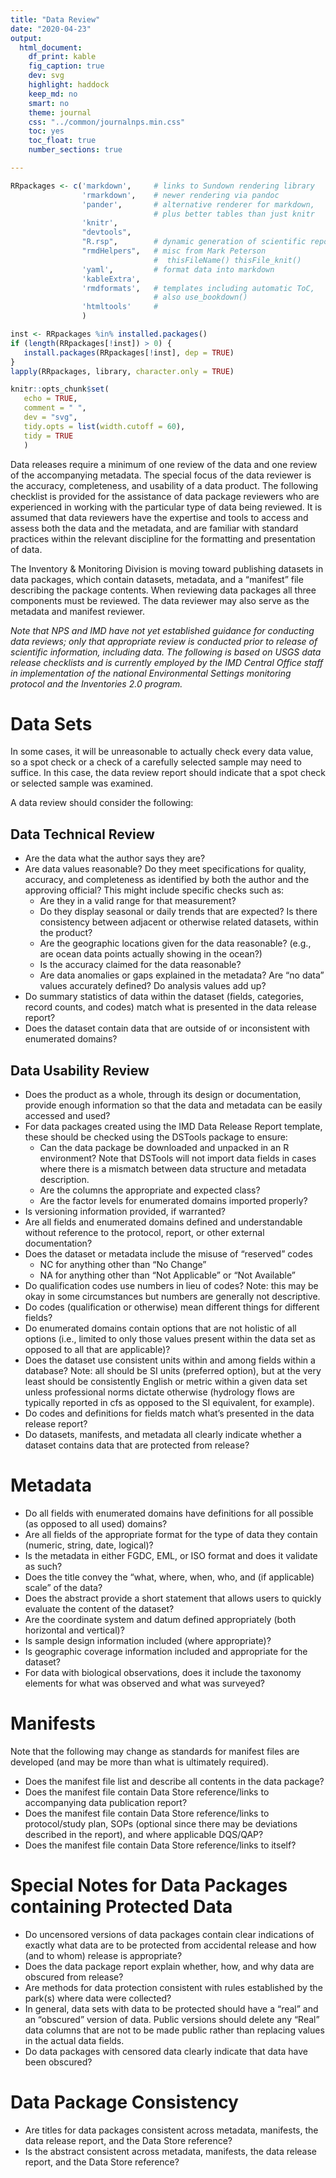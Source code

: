 ```yaml
---
title: "Data Review"
date: "2020-04-23"
output:
  html_document:
    df_print: kable
    fig_caption: true
    dev: svg
    highlight: haddock
    keep_md: no
    smart: no
    theme: journal
    css: "../common/journalnps.min.css"
    toc: yes
    toc_float: true
    number_sections: true

---
```


```r
RRpackages <- c('markdown',     # links to Sundown rendering library
                'rmarkdown',    # newer rendering via pandoc
                'pander',       # alternative renderer for markdown,
                                # plus better tables than just knitr
                'knitr',
                "devtools",
                "R.rsp",        # dynamic generation of scientific reports
                "rmdHelpers",   # misc from Mark Peterson
                                #  thisFileName() thisFile_knit()
                'yaml',         # format data into markdown
                'kableExtra',
                'rmdformats',   # templates including automatic ToC,
                                # also use_bookdown()
                'htmltools'     #
                )

inst <- RRpackages %in% installed.packages()
if (length(RRpackages[!inst]) > 0) {
   install.packages(RRpackages[!inst], dep = TRUE)
}
lapply(RRpackages, library, character.only = TRUE)

knitr::opts_chunk$set(
   echo = TRUE,
   comment = " ",
   dev = "svg",
   tidy.opts = list(width.cutoff = 60),
   tidy = TRUE
   )

```

Data releases require a minimum of one review of the data and one review of the accompanying metadata. The special focus of the data reviewer is the accuracy, completeness, and usability of a data product. The following checklist is provided for the assistance of data package reviewers who are experienced in working with the particular type of data being reviewed. It is assumed that data reviewers have the expertise and tools to access and assess both the data and the metadata, and are familiar with standard practices within the relevant discipline for the formatting and presentation of data. 

The Inventory & Monitoring Division is moving toward publishing datasets in data packages, which contain datasets, metadata, and a “manifest” file describing the package contents. When reviewing data packages all three components must be reviewed. The data reviewer may also serve as the metadata and manifest reviewer.

*Note that NPS and IMD have not yet established guidance for conducting data reviews; only that appropriate review is conducted prior to release of scientific information, including data. The following is based on USGS data release checklists and is currently employed by the IMD Central Office staff in implementation of the national Environmental Settings monitoring protocol and the Inventories 2.0 program.*

# Data Sets
In some cases, it will be unreasonable to actually check every data value, so a spot check or a check of a carefully selected sample may need to suffice. In this case, the data review report should indicate that a spot check or selected sample was examined.

A data review should consider the following:

## Data Technical Review
- Are the data what the author says they are? 
- Are data values reasonable? Do they meet specifications for quality, accuracy, and completeness as identified by both the author and the approving official? This might include specific checks such as:
  - Are they in a valid range for that measurement?
  - Do they display seasonal or daily trends that are expected? Is there consistency between adjacent or otherwise related datasets, within the product?
  - Are the geographic locations given for the data reasonable? (e.g., are ocean data  points actually showing in the ocean?)
  - Is the accuracy claimed for the data reasonable?
  - Are data anomalies or gaps explained in the metadata? Are “no data” values accurately defined? Do analysis values add up?
- Do summary statistics of data within the dataset (fields, categories, record counts, and codes) match what is presented in the data release report?
- Does the dataset contain data that are outside of or inconsistent with enumerated domains?

## Data Usability Review
- Does the product as a whole, through its design or documentation, provide enough information so that the data and metadata can be easily accessed and used? 
- For data packages created using the IMD Data Release Report template, these should be checked using the DSTools package to ensure:
  - Can the data package be downloaded and unpacked in an R environment? Note that DSTools will not import data fields in cases where there is a mismatch between data structure and metadata description.
  - Are the columns the appropriate and expected class?
  - Are the factor levels for enumerated domains imported properly?
- Is versioning information provided, if warranted?
- Are all fields and enumerated domains defined and understandable without reference to the protocol, report, or other external documentation?
- Does the dataset or metadata include the misuse of “reserved” codes
  - NC for anything other than “No Change”
  - NA for anything other than “Not Applicable” or “Not Available” 
- Do qualification codes use numbers in lieu of codes? Note: this may be okay in some circumstances but numbers are generally not descriptive.
- Do codes (qualification or otherwise) mean different things for different fields?
- Do enumerated domains contain options that are not holistic of all options (i.e., limited to only those values present within the data set as opposed to all that are applicable)?
- Does the dataset use consistent units within and among fields within a database? Note: all should be SI units (preferred option), but at the very least should be consistently English or metric within a given data set unless professional norms dictate otherwise (hydrology flows are typically reported in cfs as opposed to the SI equivalent, for example).
- Do codes and definitions for fields match what’s presented in the data release report?
- Do datasets, manifests, and metadata all clearly indicate whether a dataset contains data that are protected from release? 

# Metadata
- Do all fields with enumerated domains have definitions for all possible (as opposed to all used) domains?
- Are all fields of the appropriate format for the type of data they contain (numeric, string, date, logical)?
- Is the metadata in either FGDC, EML, or ISO format and does it validate as such?
- Does the title convey the “what, where, when, who, and (if applicable) scale” of the data?
- Does the abstract provide a short statement that allows users to quickly evaluate the content of the dataset?
- Are the coordinate system and datum defined appropriately (both horizontal and vertical)?
- Is sample design information included (where appropriate)?
- Is geographic coverage information included and appropriate for the dataset?
- For data with biological observations, does it include the taxonomy elements for what was observed and what was surveyed?

# Manifests
Note that the following may change as standards for manifest files are developed (and may be more than what is ultimately required).

- Does the manifest file list and describe all contents in the data package?
- Does the manifest file contain Data Store reference/links to accompanying data publication report?
- Does the manifest file contain Data Store reference/links to protocol/study plan, SOPs (optional since there may be deviations described in the report), and where applicable DQS/QAP?
- Does the manifest file contain Data Store reference/links to itself?

# Special Notes for Data Packages containing Protected Data
- Do uncensored versions of data packages contain clear indications of exactly what data are to be protected from accidental release and how (and to whom) release is appropriate?
- Does the data package report explain whether, how, and why data are obscured from release?
- Are methods for data protection consistent with rules established by the park(s) where data were collected?
- In general, data sets with data to be protected should have a “real” and an “obscured” version of data. Public versions should delete any “Real” data columns that are not to be made public rather than replacing values in the actual data fields.
- Do data packages with censored data clearly indicate that data have been obscured?

# Data Package Consistency 
- Are titles for data packages consistent across metadata, manifests, the data release report, and the Data Store reference?
- Is the abstract consistent across metadata, manifests, the data release report, and the Data Store reference?


